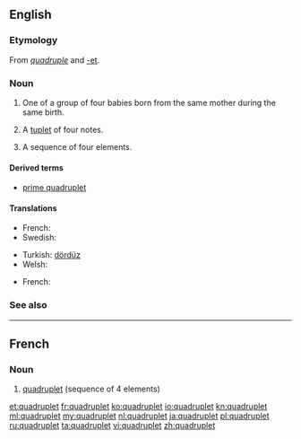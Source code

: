 ==English==
{{wikipedia}}

===Etymology===
From ''[[quadruple]]'' and [[-et]].

===Noun===
{{en-noun}}

# One of a group of four babies born from the same mother during the same birth.
# {{context|music|lang=en}} A [[tuplet]] of four notes.
# A sequence of four elements.

====Derived terms====
* [[prime quadruplet]]

====Translations====
{{trans-top|infant born as one of four}}
* French: {{t+|fr|quadruplé}}
* Swedish: {{t-|sv|fyrling|c}}
{{trans-mid}}
* Turkish: [[dördüz]]
* Welsh: {{t-|cy|pedrybled|m}}
{{trans-bottom}}
{{trans-top|sequence of four elements}}
* French: {{t+|fr|quadruplet}}
{{trans-mid}}
{{trans-bottom}}

===See also===
{{coefficient}}

----

==French==

===Noun===
{{fr-noun|m}}

# [[#Noun|quadruplet]] (sequence of 4 elements)

[[et:quadruplet]]
[[fr:quadruplet]]
[[ko:quadruplet]]
[[io:quadruplet]]
[[kn:quadruplet]]
[[ml:quadruplet]]
[[my:quadruplet]]
[[nl:quadruplet]]
[[ja:quadruplet]]
[[pl:quadruplet]]
[[ru:quadruplet]]
[[ta:quadruplet]]
[[vi:quadruplet]]
[[zh:quadruplet]]